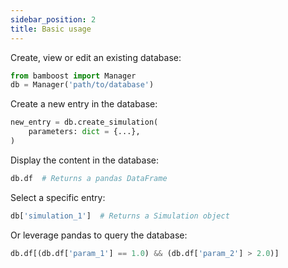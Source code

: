 ```yaml
---
sidebar_position: 2
title: Basic usage
---
```


Create, view or edit an existing database:
```python
from bamboost import Manager
db = Manager('path/to/database')
```

Create a new entry in the database:
```python
new_entry = db.create_simulation(
    parameters: dict = {...},
)
```

Display the content in the database:
```python
db.df  # Returns a pandas DataFrame
```

Select a specific entry:
```python
db['simulation_1']  # Returns a Simulation object
```

Or leverage pandas to query the database:
```python
db.df[(db.df['param_1'] == 1.0) && (db.df['param_2'] > 2.0)]
```
